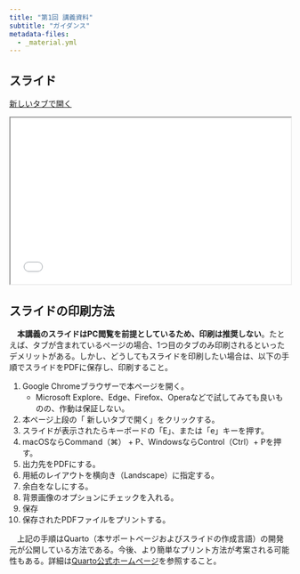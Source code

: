 ```yaml
---
title: "第1回 講義資料"
subtitle: "ガイダンス"
metadata-files: 
  - _material.yml
---
```


## スライド {.unlisted}

<a href="../slides/day01.html" class="btn btn-primary btn-sm" target="_blank" role="button"><i class="bi bi-window"></i> 新しいタブで開く</a>

```{=html}
<iframe class="slide-deck" src="../slides/day01.html" width="100%" style="aspect-ratio: 16 / 9.5;"></iframe>
```

:::{.callout-note}
## スライドの印刷方法

　**本講義のスライドはPC閲覧を前提としているため、印刷は推奨しない**。たとえば、タブが含まれているページの場合、1つ目のタブのみ印刷されるといったデメリットがある。しかし、どうしてもスライドを印刷したい場合は、以下の手順でスライドをPDFに保存し、印刷すること。

1. Google Chromeブラウザーで本ページを開く。
   * Microsoft Explore、Edge、Firefox、Operaなどで試してみても良いものの、作動は保証しない。
1. 本ページ上段の「<i class="bi bi-window"></i> 新しいタブで開く」をクリックする。
1. スライドが表示されたらキーボードの「E」、または「e」キーを押す。
1. macOSならCommand（⌘） + P、WindowsならControl（Ctrl）+ Pを押す。
1. 出力先をPDFにする。
1. 用紙のレイアウトを横向き（Landscape）に指定する。
1. 余白をなしにする。
1. 背景画像のオプションにチェックを入れる。
1. 保存
1. 保存されたPDFファイルをプリントする。

　上記の手順はQuarto（本サポートページおよびスライドの作成言語）の開発元が公開している方法である。今後、より簡単なプリント方法が考案される可能性もある。詳細は[Quarto公式ホームページ](https://quarto.org/docs/presentations/revealjs/presenting.html#print-to-pdf)を参照すること。
:::